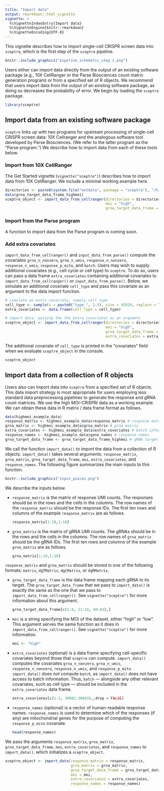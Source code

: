 ```yaml
---
title: "Import data"
output: rmarkdown::html_vignette
vignette: >
  %\VignetteIndexEntry{Import data}
  %\VignetteEngine{knitr::rmarkdown}
  %\VignetteEncoding{UTF-8}
---
```


This vignette describes how to import single-cell CRISPR screen data into `sceptre`, which is the first step of the `sceptre` pipeline.

```r
knitr::include_graphics("pipeline_schematic_step_1.png")
```

Users either can import data directly from the output of an existing software package (e.g., 10X CellRanger or the Parse Biosciences count matrix generation program) or from a specified set of R objects. We recommend that users import data from the output of an existing software package, as doing so decreases the probability of error. We begin by loading the `sceptre` package.

```r
library(sceptre)
```

## Import data from an existing software package

`sceptre` links up with two programs for upstream processing of single-cell CRISPR screen data: 10X Cellranger and the analogous software tool developed by Parse Biosciences. (We refer to the latter program as the "Parse program.") We describe how to import data from each of these tools below.

### Import from 10X CellRanger

The Get Started vignette (`vignette("sceptre")`) describes how to import data from 10X CellRanger. We include a minimal working example here.

```r
directories <- paste0(system.file("extdata", package = "sceptre"), "/highmoi_example/gem_group_", 1:2)
data(grna_target_data_frame_highmoi)
sceptre_object <- import_data_from_cellranger(directories = directories,
                                              moi = "high",
                                              grna_target_data_frame = grna_target_data_frame_highmoi)
```

### Import from the Parse program

A function to import data from the Parse program is coming soon.

### Add extra covariates

`import_data_from_cellranger()` and `input_data_from_parse()` compute the covariates `grna_n_nonzero`, `grna_n_umis`, `response_n_nonzero`, `response_n_umis`, `response_p_mito`, and `batch`. Users may wish to supply additional covariates (e.g., cell cycle or cell type) to `sceptre`. To do so, users can pass a data frame `extra_covariates` containing additional covariates to `import_data_from_cellranger()` or `input_data_from_parse()`. Below, we simulate an additional covariate `cell_type` and pass this covariate as an argument to the data import function.

```r
# simulate an extra covariate, namely cell type
cell_type <- sample(x = paste0("type_", 1:3), size = 45919, replace = TRUE) |> factor()
extra_covariates <- data.frame(cell_type = cell_type)

# import data, passing the the extra covariates as an argument
sceptre_object <- import_data_from_cellranger(directories = directories,
                                              moi = "high",
                                              grna_target_data_frame = grna_target_data_frame_highmoi,
                                              extra_covariates = extra_covariates)
```

The additional covariate of `cell_type` is printed in the "covariates" field when we evaluate `sceptre_object` in the console.

```r
sceptre_object
```

## Import data from a collection of R objects

Users also can import data into `sceptre` from a specified set of R objects. This data import strategy is most appropriate for users employing less standard data preprocessing pipelines to generate the response and gRNA count matrices. We use the high MOI-CRISPRi data as a working example. We can obtain these data in R matrix / data frame format as follows.

```r
data(highmoi_example_data)
response_matrix <- highmoi_example_data$response_matrix # response matrix
grna_matrix <- highmoi_example_data$grna_matrix # grna matrix
extra_covariates <- highmoi_example_data$extra_covariates # batch information
response_names <- highmoi_example_data$gene_names # response names
grna_target_data_frame <- grna_target_data_frame_highmoi # gRNA target data frame
```

We call the function `import_data()` to import the data from a collection of R objects. `import_data()` takes several arguments: `response_matrix`, `grna_matrix`, `grna_target_data_frame`, `moi`, `extra_covariates`, and `response_names`. The following figure summarizes the main inputs to this function.

```r
knitr::include_graphics("input_pieces.png")
```

We describe the inputs below.

-   `response_matrix` is the matrix of response UMI counts. The responses should be in the rows and the cells in the columns. The row names of the `response_matrix` should be the response IDs. The first ten rows and columns of the example `response_matrix` are as follows.

    ```r
    response_matrix[1:10,1:10]
    ```

-   `grna_matrix` is the matrix of gRNA UMI counts. The gRNAs should be in the rows and the cells in the columns. The row names of `grna_matrix` should be the gRNA IDs. The first ten rows and columns of the example `grna_matrix` are as follows.

    ```r
    grna_matrix[1:10,1:10]
    ```

`response_matrix` and `grna_matrix` should be stored in one of the following formats: `matrix`, `dgTMatrix`, `dgCMatrix`, or `dgRMatrix`.

-   `grna_target_data_frame` is the data frame mapping each gRNA to its target. The `grna_target_data_frame` that we pass to `import_data()` is exactly the same as the one that we pass to `import_data_from_cellranger()`. See `vignette("sceptre")` for more information about this argument.

    ```r
    grna_target_data_frame[c(1:4, 21:24, 80:83),]
    ```

-   `moi` is a string specifying the MOI of the dataset, either "high" or "low". This argument serves the same function as it does in `import_data_from_cellranger()`. See `vignette("sceptre")` for more information.

    ```r
    moi <- "high"
    ```

-   `extra_covariates` (optional) is a data frame specifying cell-specific covariates beyond those that `sceptre` can compute. `import_data()` computes the covariates `grna_n_nonzero`, `grna_n_umis`, `response_n_nonzero`, `response_n_umis`, and `response_p_mito`. `import_data()` does *not* compute `batch`, as `import_data()` does not have access to batch information. Thus, `batch` --- alongside any other relevant covariates, such as cell type --- should be included in the `extra_covariates` data frame.

    ```r
    extra_covariates[c(1:3, 30001:30003),,drop = FALSE]
    ```

-   `response_names` (optional) is a vector of human-readable response names. `response_names` is used to determine which of the responses (if any) are mitochondrial genes for the purpose of computing the `response_p_mito` covariate.

    ```r
    head(response_names)
    ```

We pass the arguments `response_matrix`, `grna_matrix`, `grna_target_data_frame`, `moi`, `extra_covariates`, and `response_names` to `import_data()`, which initializes a `sceptre_object`.

```r
sceptre_object <- import_data(response_matrix = response_matrix,
                              grna_matrix = grna_matrix,
                              grna_target_data_frame = grna_target_data_frame,
                              moi = moi,
                              extra_covariates = extra_covariates,
                              response_names = response_names)
```
